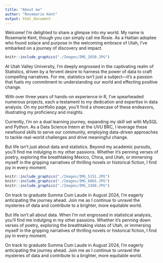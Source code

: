 ```yaml
---
title: "About me"
author: "Rosemarie Kent"
output: html_document
---
```


Welcome! I'm delighted to share a glimpse into my world. My name is Rosemarie Kent, though you can simply call me Rosie. As a Haitian adoptee who found solace and purpose in the welcoming embrace of Utah, I've embarked on a journey of discovery and impact.
```r
knitr::include_graphics("./Images/IMG_2650.JPG")
```

At Utah Valley University, I'm deeply engrossed in the captivating realm of Statistics, driven by a fervent desire to harness the power of data to craft compelling narratives. For me, statistics isn't just a subject—it's a passion that fuels my commitment to understanding our world and effecting positive change.

With over three years of hands-on experience in R, I've spearheaded numerous projects, each a testament to my dedication and expertise in data analysis. On my portfolio page, you'll find a showcase of these endeavors, illustrating my proficiency and insights.

Currently, I'm on a dual learning journey, expanding my skill set with MySQL and Python. As a Data Science Intern at the UVU BRC, I leverage these newfound skills to serve our community, employing data-driven approaches to tackle real-world challenges and drive meaningful change.

But life isn't just about data and statistics. Beyond my academic pursuits, you'll find me indulging in my other passions. Whether it's penning verses of poetry, exploring the breathtaking Mexico, China, and Utah, or immersing myself in the gripping narratives of thrilling novels or historical fiction, I find joy in every moment.
```r
knitr::include_graphics("./Images/IMG_5151.JPG")
knitr::include_graphics("./Images/IMG_6865.JPG")
knitr::include_graphics("./Images/IMG_3360.JPG")
```

On track to graduate Summa Cum Laude in August 2024, I'm eagerly anticipating the journey ahead. Join me as I continue to unravel the mysteries of data and contribute to a brighter, more equitable world.

But life isn't all about data. When I'm not engrossed in statistical analysis, you'll find me indulging in my other passions. Whether it's penning down verses of poetry, exploring the breathtaking vistas of Utah, or immersing myself in the gripping narratives of thrilling novels or historical fiction, I find joy in every moment.

On track to graduate Summa Cum Laude in August 2024, I'm eagerly anticipating the journey ahead. Join me as I continue to unravel the mysteries of data and contribute to a brighter, more equitable world.
